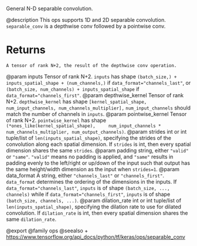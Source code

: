 General N-D separable convolution.

@description
This ops supports 1D and 2D separable convolution. `separable_conv` is
a depthwise conv followed by a pointwise conv.

# Returns
    A tensor of rank N+2, the result of the depthwise conv operation.

@param inputs Tensor of rank N+2. `inputs` has shape
    `(batch_size,) + inputs_spatial_shape + (num_channels,)` if
    `data_format="channels_last"`, or
    `(batch_size, num_channels) + inputs_spatial_shape` if
    `data_format="channels_first"`.
@param depthwise_kernel Tensor of rank N+2. `depthwise_kernel` has shape
    `[kernel_spatial_shape, num_input_channels, num_channels_multiplier],`
    `num_input_channels` should match the number of channels in
    `inputs`.
@param pointwise_kernel Tensor of rank N+2. `pointwise_kernel` has shape
    `(*ones_like(kernel_spatial_shape),
    num_input_channels * num_channels_multiplier, num_output_channels)`.
@param strides int or int tuple/list of `len(inputs_spatial_shape)`,
    specifying the strides of the convolution along each spatial
    dimension. If `strides` is int, then every spatial dimension shares
    the same `strides`.
@param padding string, either `"valid"` or `"same"`. `"valid"` means no
    padding is applied, and `"same"` results in padding evenly to the
    left/right or up/down of the input such that output has the
    same height/width dimension as the input when `strides=1`.
@param data_format A string, either `"channels_last"` or `"channels_first"`.
    `data_format` determines the ordering of the dimensions in the
    inputs. If `data_format="channels_last"`, `inputs` is of shape
    `(batch_size, ..., channels)` while if
    `data_format="channels_first"`, `inputs` is of shape
    `(batch_size, channels, ...)`.
@param dilation_rate int or int tuple/list of `len(inputs_spatial_shape)`,
    specifying the dilation rate to use for dilated convolution. If
    `dilation_rate` is int, then every spatial dimension shares
    the same `dilation_rate`.

@export
@family ops
@seealso
+ <https://www.tensorflow.org/api_docs/python/tf/keras/ops/separable_conv>
